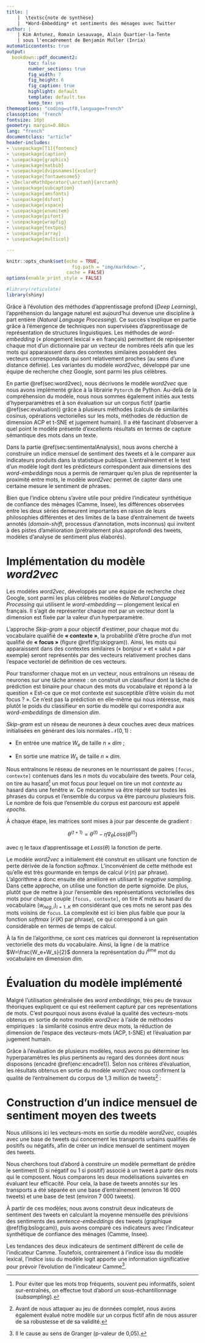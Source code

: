 ```yaml
---
title: |
    |  \textsc{note de synthèse}
    |  *Word-Embedding* et sentiments des ménages avec Twitter 
author: |
    | Kim Antunez, Romain Lesauvage, Alain Quartier-la-Tente
    | sous l'encadrement de Benjamin Muller (Inria)
automaticcontents: true
output:
  bookdown::pdf_document2:
        toc: false
        number_sections: true
        fig_width: 7
        fig_height: 6
        fig_caption: true
        highlight: default
        template: default.tex
        keep_tex: yes
themeoptions: "coding=utf8,language=french"
classoption: 'french'
fontsize: 10pt
geometry: margin=0.80in
lang: "french"
documentclass: "article"
header-includes:
- \usepackage[T1]{fontenc}
- \usepackage{caption}
- \usepackage{graphicx}
- \usepackage{natbib}
- \usepackage[dvipsnames]{xcolor}
- \usepackage{fontawesome5}
- \DeclareMathOperator{\arctanh}{arctanh}
- \usepackage{subcaption}
- \usepackage{amsfonts}
- \usepackage{dsfont}
- \usepackage{xspace}
- \usepackage{enumitem}
- \usepackage{pifont}
- \usepackage{wrapfig}
- \usepackage{textpos}
- \usepackage{array}
- \usepackage{multicol}

---
```


```r
knitr::opts_chunk$set(echo = TRUE,
                        fig.path = "img/markdown-",
                      cache = FALSE)
options(enable_print_style = FALSE)
```

```r
#library(reticulate)
library(shiny)
```

\begin{textblock*}{\textwidth}(0cm,-7.5cm)
\begin{center}
\includegraphics[height=2.5cm]{img/LOGO-ENSAE.png}
\end{center}
\end{textblock*}


Grâce à l'évolution des méthodes d'apprentissage profond (*Deep Learning*), l'appréhension du langage naturel est aujourd'hui devenue une discipline à part entière (*Natural Language Processing*). 
Ce succès s'explique en partie grâce à l'émergence de techniques non supervisées d'apprentissage de représentation de structures linguistiques. 
Les méthodes de *word-embedding* (« plongement lexical » en français) permettent de représenter chaque mot d'un dictionnaire par un vecteur de nombres réels afin que les mots qui apparaissent dans des contextes similaires possèdent des vecteurs correspondants qui sont relativement proches (au sens d'une distance définie). 
Les variantes du modèle *word2vec*, développé par une équipe de recherche chez Google, sont parmi les plus célèbres.

En partie \@ref(sec:word2vec), nous décrivons le modèle *word2vec* que nous avons implémenté grâce à la librairie `Pytorch` de Python. 
Au-delà de la compréhension du modèle, nous nous sommes également initiés aux tests d’hyperparamètres et à son évaluation sur un corpus fictif (partie \@ref(sec:evaluation)) grâce à plusieurs méthodes (calculs de similarités cosinus, opérations vectorielles sur les mots, méthodes de réduction de dimension ACP et t-SNE et jugement humain). 
Il a été fascinant d’observer à quel point le modèle présente d’excellents résultats en termes de capture sémantique des mots dans un texte.




Dans la partie \@ref(sec:sentimentalAnalysis), nous avons cherché à construire un indice mensuel de sentiment des tweets et à le comparer aux indicateurs produits dans la statistique publique. 
L’entraînement et le test d'un modèle logit dont les prédicteurs correspondent aux dimensions des *word-embeddings* nous a permis de remarquer qu’en plus de représenter la proximité entre mots, le modèle *word2vec* permet de capter dans une certaine mesure le sentiment de phrases. 

\begin{figure}[htb]
\input{img/schema_recap.tex}
\end{figure}


Bien que l'indice obtenu s'avère utile pour prédire l'indicateur synthétique de confiance des ménages (Camme, Insee), les différences observées entre les deux séries demeurent importantes en raison de leurs philosophies différentes et des limites de la base d'entraînement de tweets annotés (*domain-shift*, processus d’annotation, mots inconnus) qui invitent à des pistes d'amélioration (prétraitement plus approfondi des tweets, modèles d’analyse de sentiment plus élaborés\dots). 


\newpage

# Implémentation du modèle *word2vec* {#sec:word2vec}

Les modèles *word2vec*, développés par une équipe de recherche chez Google, sont parmi les plus célèbres modèles de *Natural Language Processing* qui utilisent le *word-embedding* --- plongement lexical en français.
Il s'agit de représenter chaque mot par un vecteur dont la dimension est fixée par la valeur d’un hyperparamètre. 

<!-- \begin{minipage}{\textwidth} -->
\begin{wrapfigure}[15]{r}[0pt]{0cm}
\includegraphics[width=5cm]{img/skip_gram.png}
\captionsetup{margin=0cm,format=hang,justification=justified}
\caption{Architecture\newline du modèle Skip-gram.}\label{fig:skipgram}
\end{wrapfigure}
<!-- \end{minipage} -->


L'approche *Skip-gram* a pour objectif d'estimer, pour chaque mot du vocabulaire qualifié de **« contexte »**, la probabilité d'être proche d'un mot qualifié de **« focus »** (figure \@ref(fig:skipgram)).
Ainsi, les mots qui apparaissent dans des contextes similaires (« bonjour » et « salut » par exemple) seront représentés par des vecteurs relativement proches dans l’espace vectoriel de définition de ces vecteurs. 


Pour transformer chaque mot en un vecteur, nous entraînons un réseau de neurones sur une tâche annexe : on construit un classifieur dont la tâche de prédiction est binaire pour chacun des mots du vocabulaire et répond à la question « Est-ce que ce mot contexte est susceptible d’être voisin du mot focus ? ».
Ce n'est pas la prédiction en elle-même qui nous intéresse, mais plutôt le poids du classifieur en sortie du modèle qui correspondra aux *word-embeddings* de dimension $dim$. 

*Skip-gram* est un réseau de neurones à deux couches avec deux matrices initialisées en générant des lois normales $\mathcal N(0,1)$ :

- En entrée une matrice $W_e$ de taille $n\times dim$ ;

- En sortie une matrice $W_s$ de taille $n\times dim$.


Nous entraînons le réseau de neurones en le nourrissant de paires `[focus, contexte]` contenues dans les $n$ mots du vocabulaire des tweets.
Pour cela, on tire au hasard^[
Pour éviter que les mots trop fréquents, souvent peu informatifs, soient sur-entraînés, on effectue tout d'abord un sous-échantillonnage (*subsampling*).
] un mot focus pour lequel on tire un mot *contexte* au hasard dans une fenêtre $w$. 
Ce mécanisme va être répété sur toutes les phrases du corpus et l'ensemble du corpus va être parcouru plusieurs fois. 
Le nombre de fois que l'ensemble du corpus est parcouru est appelé *epochs*.

À chaque étape, les matrices sont mises à jour par descente de gradient :

$$\theta^{(t+1)} = \theta^{(t)} - \eta \nabla_\theta Loss(\theta^{(t)})$$

avec $\eta$ le taux d'apprentissage et $Loss(\theta)$ la fonction de perte.

Le modèle *word2vec* a initialement été construit en utilisant une fonction de perte dérivée de la fonction *softmax*.
L'inconvénient de cette méthode est qu'elle est très gourmande en temps de calcul ($\mathcal O(n)$ par phrase). 
L'algorithme a donc ensuite été amélioré en utilisant le *negative sampling*. 
Dans cette approche, on utilise une fonction de perte sigmoïde. De plus, plutôt que de mettre à jour l'ensemble des représentations vectorielles des mots pour chaque couple `[focus, contexte]`, on tire $K$ mots au hasard du vocabulaire $(w_{neg,\,i})_{i=1..K}$ en considérant que ces mots ne seront pas des mots voisins de `focus`. 
La complexité est ici bien plus faible que pour la fonction *softmax* ($\mathcal O(K)$ par phrase), ce qui correspond à un gain considérable en termes de temps de calcul.

À la fin de l'algorithme, ce sont ces matrices qui donneront la représentation vectorielle des mots du vocabulaire.
Ainsi, la ligne $i$ de la matrice $W=\frac{W_e+W_s}{2}$ donnera la représentation du $i$^ème^ mot du vocabulaire en dimension $dim$.


\newpage

# Évaluation du modèle implémenté {#sec:evaluation}

Malgré l'utilisation généralisée des *word embeddings*, très peu de travaux théoriques expliquent ce qui est réellement capturé par ces représentations de mots. 
C'est pourquoi nous avons évalué la qualité des vecteurs-mots obtenus en sortie de notre modèle *word2vec* à l'aide de méthodes empiriques : la similarité cosinus entre deux mots, la réduction de dimension de l'espace des vecteurs-mots (ACP, t-SNE) et l'évaluation par jugement humain. 

Grâce à l'évaluation de plusieurs modèles, nous avons pu déterminer les hyperparamètres les plus pertinents
\footnote{
$ep = 100$ pour le nombre d'\og \emph{epochs} \fg / $lr = 0,02$ pour le \og \emph{learning rate} \fg, ou taux d'apprentissage/ $w = 4$ pour la taille de la fenêtre (\emph{window}) de sélection des mots contextes / $dim = 100$ pour la dimension des vecteurs-mots (ou \emph{word-embeddings}).
} au regard des données dont nous disposons (encadré \@ref(enc:encadre1)). 
Selon nos critères d'évaluation, les résultats obtenus en sortie du modèle *word2vec* nous confirment la qualité de l'entraînement du corpus de 1,3 million de tweets^[
Avant de nous attaquer au jeu de données complet, nous avons également évalué notre modèle sur un corpus fictif afin de nous assurer de sa robustesse et de sa validité.
] : 

\begin{itemize}
\item Le coefficient de corrélation de Spearman avec le jugement humain est significatif (p-valeur proche de 0 \%) et assez élevé (0,495).
\item La recherche des plus proches voisins par similarité cosinus donne des résultats proches de l'intuition pour quelques mots de référence évalués (bonjour, femme, samedi\dots).
\item La projection de certains vecteurs-mots sur les deux premiers axes d'une ACP (figure \ref{fig:acp_gensim}) est de qualité.
\item Les sommes vectorielles sur les vecteurs-mots présentent des résultats plus mitigés. L'exemple de  $\overrightarrow{Roi} - \overrightarrow{Homme} + \overrightarrow{Femme} = \overrightarrow{Reine}$ (figure \ref{fig:acp_reine}) semble plutôt fonctionner. 
\end{itemize}

\begin{figure}[h]
\begin{minipage}{.5\textwidth}
\centering
\includegraphics[width=0.77\textwidth]{img/acp_gensim.png}
\captionsetup{margin=0cm,format=hang,justification=justified}
\caption{ACP sur un corpus réduit de mots.}\label{fig:acp_gensim}
\end{minipage}%
\begin{minipage}{.5\textwidth}
   \centering
  \includegraphics[width=0.8\linewidth]{img/acp_reine.png}
  \captionof{figure}{\ $\protect\overrightarrow{Roi} - \protect\overrightarrow{Homme} + \protect\overrightarrow{Femme} = $ ?}
  \label{fig:acp_reine}
\end{minipage}%
\end{figure}



\begin{encadre}[true]{Données utilisées}\label{enc:encadre1}

\small

\textbf{Tweets postés en France entre 2011 et 2018}

Ces données correspondent à un ensemble de tweets postés en France entre 2011 et 2018, supposés être représentatifs de l'ensemble de tweets nationaux publiés durant cette période. \\
Pour entraîner notre modèle \emph{word2vec}, nous avons mobilisé un premier échantillon de 1,3 million de tweets. Un second échantillon, composé de 4 200 tweets mensuels sur la période 2011-2018, a été utilisé pour construire notre indice mensuel de sentiment. 

\textbf{Tweets annotés sur les transports urbains}

Cette base est composée d'un ensemble d'environ 23 000 tweets qui concernent les transports urbains (trains SNCF, métros et bus de la RATP) annotés en termes de sentiment ($1$ s'ils sont positifs, $0$ s'ils sont négatifs).\\
Elle a été utilisée pour entraîner notre modèle d'analyse de sentiment.

\textbf{Indicateur synthétique de confiance des ménages}

L’indicateur synthétique de confiance des ménages provient de l'Enquête mensuelle de conjoncture auprès des ménages (Camme) de l’Insee.\\
C'est l'indicateur que nous cherchons à prévoir à partir de notre indice mensuel de sentiment.

\end{encadre}

\newpage

# Construction d'un indice mensuel de sentiment moyen des tweets {#sec:sentimentalAnalysis}

Nous utilisons ici les vecteurs-mots en sortie du modèle *word2vec*, couplés avec une base de tweets qui concernent les transports urbains qualifiés de positifs ou négatifs, afin de créer un indice mensuel de sentiment moyen des tweets.

Nous cherchons tout d'abord à construire un modèle permettant de prédire le sentiment ($0$ si négatif ou $1$ si positif) associé à un tweet à partir des mots qui le composent. Nous comparons les deux modélisations suivantes en évaluant leur efficacité. Pour cela, la base de tweets annotés sur les transports a été séparée en une base d'entraînement (environ 16 000 tweets) et une base de test (environ 7 000 tweets).

\begin{multicols}{2}

\textbf{Modèle lexical : sentiment moyen des mots }

Ce premier modèle de prédiction du sentiment utilise l'information des tweets labelisés pour déterminer un sentiment moyen par mot.
Le sentiment prédit d'un tweet $t$ composé de $n$ mots sera :
$$S_{1,\gamma}(t) = \mathds{1}\left\{ \frac{1}{n} \sum \limits_{i=1}^n \alpha_i \geq \gamma\right\} \qquad \in \{ 0,1\}$$
  avec $\gamma \in [-1,1]$ un seuil fixé, $\alpha_i = \frac{nb_+(i) - nb_-(i)}{nb_+(i) + nb_-(i)} \in [-1,1]$  le sentiment moyen du mot $i$ calculé à partir du nombre de tweets positifs ($nb_+(i)$) et négatifs ($nb_-(i)$) dans lesquels il apparaît.

\vspace{2.5cm}

\textbf{Modèle logit : \emph{word-embeddings}}

Ce deuxième modèle est une régression binaire avec comme prédicteurs chacune des 100 dimensions des vecteurs-mots. Les vecteurs-mots sont moyennés pour obtenir la représentation vectorielle du tweet : la  « \emph{sentence-embedding} ».
Le sentiment prédit d'un tweet $t$ sera :
 $$S_{2,\gamma}(t) =\mathds{1}\left\{   \mathbb{P}(Y_i = 1 | X_{i}) \ge \gamma\right\} \qquad \in \{ 0,1 \}$$
Avec : 
\footnotesize{
$$Y_i = \mathds{1}\left\{ \sum_{i = 1}^n \beta_i X_{i,j} + \varepsilon_i \geq 0 \right\} \quad  \mathbb{P}(Y_i = 1 | X_{i}) = F_{\varepsilon}\left(\sum_{i = 1}^n \beta_i X_{i,j}\right)$$
}

\normalsize
\begin{itemize}
\item $Y_i$ le sentiment du tweet $i$ ;
\item $X_{i,1}, \dots, X_{i,n}$ les coordonnées de la \emph{sentence-embedding} du tweet $i$ ;
\item $\varepsilon_i$ le résidu de notre modèle de fonction de répartition $F_{\varepsilon}(x) = \frac{1}{1 + e^{-x}}$ (logit).
\end{itemize}

 \end{multicols}



\begin{multicols}{2}
\faArrowCircleRight{} \emph{Accuracy}\footnote{Taux de tweets dont le sentiment est bien prédit.} =  89,1 \% ($\gamma^* = -0,14$).

\faArrowCircleRight{} \emph{Accuracy} =  69,8 \% ($\gamma^* \simeq 0,5$).

 \end{multicols}

À partir de ces modèles, nous avons construit deux indicateurs de sentiment des tweets en calculant la moyenne mensuelle des prévisions des sentiments des *sentence-embeddings* des tweets (graphique \@ref(fig:bslogcam)), puis avons comparé ces indicateurs avec l'indicateur synthétique de confiance des ménages (Camme, Insee).

Les tendances des deux indicateurs de sentiment diffèrent de celle de l'indicateur Camme. 
Toutefois, contrairement à l'indice issu du modèle lexical, l'indice issu du modèle logit apporte une information significative pour prévoir l'évolution de l'indicateur Camme^[
Il le cause au sens de Granger (p-valeur de 0,05).
]. 

\begin{figure}[!htp]
\begin{center}
\includegraphics[width =0.7\textwidth]{img/rmd-graphSentiments-1}
\captionsetup{margin=0cm,format=hang,justification=justified}
\caption{Les trois indicateurs (centrés-réduits sur la période).}\label{fig:bslogcam}
\end{center}
\end{figure}





\begin{textblock*}{\textwidth}(5.5cm,-0.5cm)
\begin{center}
\begin{minipage}{0.7\textwidth}

\begin{wrapfigure}{L}{0cm}
\includegraphics[height=0.8cm]{img/avatars.png}
\end{wrapfigure}

$\phantom{saut}$

\emph{Retrouvez l'ensemble du projet et son code sur}

https://github.com/ARKEnsae/TweetEmbedding

\end{minipage}
\end{center}

\end{textblock*}
